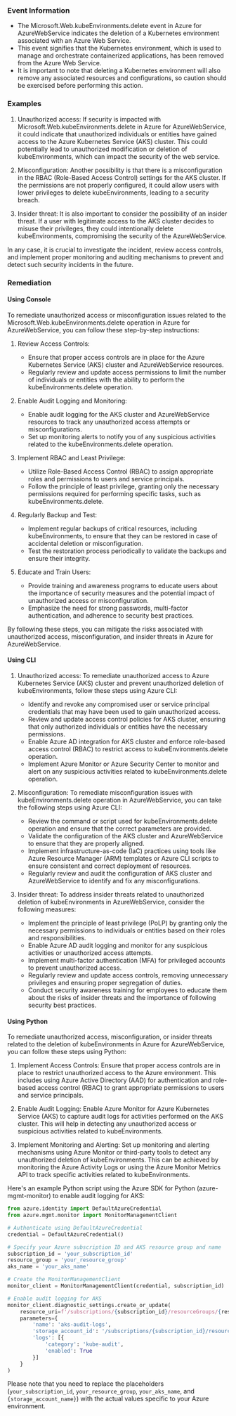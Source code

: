 
### Event Information

- The Microsoft.Web.kubeEnvironments.delete event in Azure for AzureWebService indicates the deletion of a Kubernetes environment associated with an Azure Web Service.
- This event signifies that the Kubernetes environment, which is used to manage and orchestrate containerized applications, has been removed from the Azure Web Service.
- It is important to note that deleting a Kubernetes environment will also remove any associated resources and configurations, so caution should be exercised before performing this action.


### Examples

1. Unauthorized access: If security is impacted with Microsoft.Web.kubeEnvironments.delete in Azure for AzureWebService, it could indicate that unauthorized individuals or entities have gained access to the Azure Kubernetes Service (AKS) cluster. This could potentially lead to unauthorized modification or deletion of kubeEnvironments, which can impact the security of the web service.

2. Misconfiguration: Another possibility is that there is a misconfiguration in the RBAC (Role-Based Access Control) settings for the AKS cluster. If the permissions are not properly configured, it could allow users with lower privileges to delete kubeEnvironments, leading to a security breach.

3. Insider threat: It is also important to consider the possibility of an insider threat. If a user with legitimate access to the AKS cluster decides to misuse their privileges, they could intentionally delete kubeEnvironments, compromising the security of the AzureWebService.

In any case, it is crucial to investigate the incident, review access controls, and implement proper monitoring and auditing mechanisms to prevent and detect such security incidents in the future.

### Remediation

#### Using Console

To remediate unauthorized access or misconfiguration issues related to the Microsoft.Web.kubeEnvironments.delete operation in Azure for AzureWebService, you can follow these step-by-step instructions:

1. Review Access Controls:
   - Ensure that proper access controls are in place for the Azure Kubernetes Service (AKS) cluster and AzureWebService resources.
   - Regularly review and update access permissions to limit the number of individuals or entities with the ability to perform the kubeEnvironments.delete operation.

2. Enable Audit Logging and Monitoring:
   - Enable audit logging for the AKS cluster and AzureWebService resources to track any unauthorized access attempts or misconfigurations.
   - Set up monitoring alerts to notify you of any suspicious activities related to the kubeEnvironments.delete operation.

3. Implement RBAC and Least Privilege:
   - Utilize Role-Based Access Control (RBAC) to assign appropriate roles and permissions to users and service principals.
   - Follow the principle of least privilege, granting only the necessary permissions required for performing specific tasks, such as kubeEnvironments.delete.

4. Regularly Backup and Test:
   - Implement regular backups of critical resources, including kubeEnvironments, to ensure that they can be restored in case of accidental deletion or misconfiguration.
   - Test the restoration process periodically to validate the backups and ensure their integrity.

5. Educate and Train Users:
   - Provide training and awareness programs to educate users about the importance of security measures and the potential impact of unauthorized access or misconfiguration.
   - Emphasize the need for strong passwords, multi-factor authentication, and adherence to security best practices.

By following these steps, you can mitigate the risks associated with unauthorized access, misconfiguration, and insider threats in Azure for AzureWebService.

#### Using CLI

1. Unauthorized access: To remediate unauthorized access to Azure Kubernetes Service (AKS) cluster and prevent unauthorized deletion of kubeEnvironments, follow these steps using Azure CLI:

   - Identify and revoke any compromised user or service principal credentials that may have been used to gain unauthorized access.
   - Review and update access control policies for AKS cluster, ensuring that only authorized individuals or entities have the necessary permissions.
   - Enable Azure AD integration for AKS cluster and enforce role-based access control (RBAC) to restrict access to kubeEnvironments.delete operation.
   - Implement Azure Monitor or Azure Security Center to monitor and alert on any suspicious activities related to kubeEnvironments.delete operation.

2. Misconfiguration: To remediate misconfiguration issues with kubeEnvironments.delete operation in AzureWebService, you can take the following steps using Azure CLI:

   - Review the command or script used for kubeEnvironments.delete operation and ensure that the correct parameters are provided.
   - Validate the configuration of the AKS cluster and AzureWebService to ensure that they are properly aligned.
   - Implement infrastructure-as-code (IaC) practices using tools like Azure Resource Manager (ARM) templates or Azure CLI scripts to ensure consistent and correct deployment of resources.
   - Regularly review and audit the configuration of AKS cluster and AzureWebService to identify and fix any misconfigurations.

3. Insider threat: To address insider threats related to unauthorized deletion of kubeEnvironments in AzureWebService, consider the following measures:

   - Implement the principle of least privilege (PoLP) by granting only the necessary permissions to individuals or entities based on their roles and responsibilities.
   - Enable Azure AD audit logging and monitor for any suspicious activities or unauthorized access attempts.
   - Implement multi-factor authentication (MFA) for privileged accounts to prevent unauthorized access.
   - Regularly review and update access controls, removing unnecessary privileges and ensuring proper segregation of duties.
   - Conduct security awareness training for employees to educate them about the risks of insider threats and the importance of following security best practices.

#### Using Python

To remediate unauthorized access, misconfiguration, or insider threats related to the deletion of kubeEnvironments in Azure for AzureWebService, you can follow these steps using Python:

1. Implement Access Controls: Ensure that proper access controls are in place to restrict unauthorized access to the Azure environment. This includes using Azure Active Directory (AAD) for authentication and role-based access control (RBAC) to grant appropriate permissions to users and service principals.

2. Enable Audit Logging: Enable Azure Monitor for Azure Kubernetes Service (AKS) to capture audit logs for activities performed on the AKS cluster. This will help in detecting any unauthorized access or suspicious activities related to kubeEnvironments.

3. Implement Monitoring and Alerting: Set up monitoring and alerting mechanisms using Azure Monitor or third-party tools to detect any unauthorized deletion of kubeEnvironments. This can be achieved by monitoring the Azure Activity Logs or using the Azure Monitor Metrics API to track specific activities related to kubeEnvironments.

Here's an example Python script using the Azure SDK for Python (azure-mgmt-monitor) to enable audit logging for AKS:

```python
from azure.identity import DefaultAzureCredential
from azure.mgmt.monitor import MonitorManagementClient

# Authenticate using DefaultAzureCredential
credential = DefaultAzureCredential()

# Specify your Azure subscription ID and AKS resource group and name
subscription_id = 'your_subscription_id'
resource_group = 'your_resource_group'
aks_name = 'your_aks_name'

# Create the MonitorManagementClient
monitor_client = MonitorManagementClient(credential, subscription_id)

# Enable audit logging for AKS
monitor_client.diagnostic_settings.create_or_update(
    resource_uri=f'/subscriptions/{subscription_id}/resourceGroups/{resource_group}/providers/Microsoft.ContainerService/managedClusters/{aks_name}',
    parameters={
        'name': 'aks-audit-logs',
        'storage_account_id': '/subscriptions/{subscription_id}/resourceGroups/{resource_group}/providers/Microsoft.Storage/storageAccounts/{storage_account_name}',
        'logs': [{
            'category': 'kube-audit',
            'enabled': True
        }]
    }
)
```

Please note that you need to replace the placeholders (`your_subscription_id`, `your_resource_group`, `your_aks_name`, and `{storage_account_name}`) with the actual values specific to your Azure environment.

